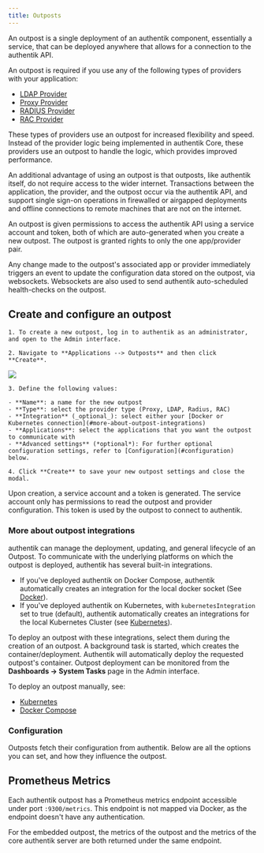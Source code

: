 ```yaml
---
title: Outposts
---
```


An outpost is a single deployment of an authentik component, essentially a service, that can be deployed anywhere that allows for a connection to the authentik API.

An outpost is required if you use any of the following types of providers with your application:

-   [LDAP Provider](../providers/ldap/index.md)
-   [Proxy Provider](../providers/proxy/index.md)
-   [RADIUS Provider](../providers/radius/index.md)
-   [RAC Provider](../providers/rac/index.md)

These types of providers use an outpost for increased flexibility and speed. Instead of the provider logic being implemented in authentik Core, these providers use an outpost to handle the logic, which provides improved performance.

An additional advantage of using an outpost is that outposts, like authentik itself, do not require access to the wider internet. Transactions between the application, the provider, and the outpost occur via the authentik API, and support single sign-on operations in firewalled or airgapped deployments and offline connections to remote machines that are not on the internet.

An outpost is given permissions to access the authentik API using a service account and token, both of which are auto-generated when you create a new outpost. The outpost is granted rights to only the one app/provider pair.

Any change made to the outpost's associated app or provider immediately triggers an event to update the configuration data stored on the outpost, via websockets. Websockets are also used to send authentik auto-scheduled health-checks on the outpost.

## Create and configure an outpost

    1. To create a new outpost, log in to authentik as an administrator, and open to the Admin interface.

    2. Navigate to **Applications --> Outposts** and then click **Create**.

![](outpost-create.png)

    3. Define the following values:

    - **Name**: a name for the new outpost
    - **Type**: select the provider type (Proxy, LDAP, Radius, RAC)
    - **Integration** (_optional_): select either your [Docker or Kubernetes connection](#more-about-outpost-integrations)
    - **Applications**: select the applications that you want the outpost to communicate with
    - **Advanced settings** (*optional*): For further optional configuration settings, refer to [Configuration](#configuration) below.

    4. Click **Create** to save your new outpost settings and close the modal.

Upon creation, a service account and a token is generated. The service account only has permissions to read the outpost and provider configuration. This token is used by the outpost to connect to authentik.

### More about outpost integrations

authentik can manage the deployment, updating, and general lifecycle of an Outpost. To communicate with the underlying platforms on which the outpost is deployed, authentik has several built-in integrations.

-   If you've deployed authentik on Docker Compose, authentik automatically creates an integration for the local docker socket (See [Docker](./integrations/docker.md)).
-   If you've deployed authentik on Kubernetes, with `kubernetesIntegration` set to true (default), authentik automatically creates an integrations for the local Kubernetes Cluster (see [Kubernetes](./integrations/kubernetes.md)).

To deploy an outpost with these integrations, select them during the creation of an outpost. A background task is started, which creates the container/deployment. Authentik will automatically deploy the requested outpost's container. Outpost deployment can be monitored from the **Dashboards -> System Tasks** page in the Admin interface.

To deploy an outpost manually, see:

-   [Kubernetes](./manual-deploy-kubernetes.md)
-   [Docker Compose](./manual-deploy-docker-compose.md)

### Configuration

Outposts fetch their configuration from authentik. Below are all the options you can set, and how they influence the outpost.


<Configuration />

## Prometheus Metrics

Each authentik outpost has a Prometheus metrics endpoint accessible under port `:9300/metrics`. This endpoint is not mapped via Docker, as the endpoint doesn't have any authentication.

For the embedded outpost, the metrics of the outpost and the metrics of the core authentik server are both returned under the same endpoint.

